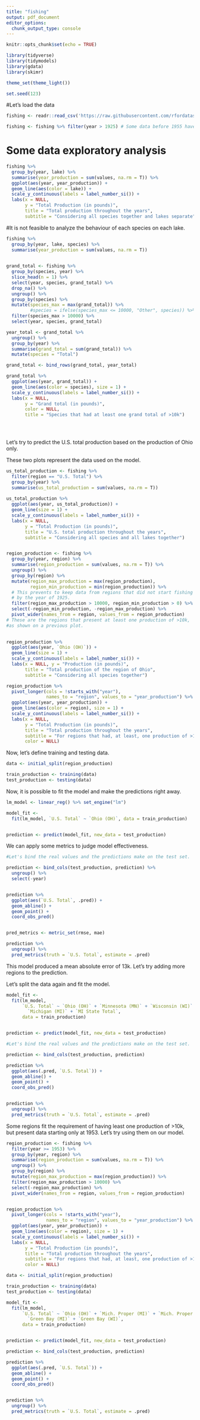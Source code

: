 ```yaml
---
title: "fishing"
output: pdf_document
editor_options: 
  chunk_output_type: console
---
```


```r
knitr::opts_chunk$set(echo = TRUE)
```

```r

library(tidyverse)
library(tidymodels)
library(gdata)
library(skimr)

theme_set(theme_light())

set.seed(123)

```


#Let's load the data

```r

fishing <- readr::read_csv('https://raw.githubusercontent.com/rfordatascience/tidytuesday/master/data/2021/2021-06-08/fishing.csv')

fishing <- fishing %>% filter(year > 1925) # Some data before 1955 have weird behavior


```


# Some data exploratory analysis

```r

fishing %>% 
  group_by(year, lake) %>% 
  summarise(year_production = sum(values, na.rm = T)) %>% 
  ggplot(aes(year, year_production)) + 
  geom_line(aes(color = lake)) + 
  scale_y_continuous(labels = label_number_si()) +
  labs(x = NULL, 
       y = "Total Production (in pounds)",
       title = "Total production throughout the years",
       subtitle = "Considering all species together and lakes separate")


```


#It is not feasible to analyze the behaviour of each species on each lake.

```r

fishing %>% 
  group_by(year, lake, species) %>% 
  summarise(year_production = sum(values, na.rm = T))
  
```


```r

grand_total <- fishing %>%
  group_by(species, year) %>% 
  slice_head(n = 1) %>% 
  select(year, species, grand_total) %>% 
  drop_na() %>% 
  ungroup() %>% 
  group_by(species) %>% 
  mutate(species_max = max(grand_total)) %>% 
         #species = ifelse(species_max <= 10000, "Other", species)) %>% View()
  filter(species_max > 10000) %>% 
  select(year, species, grand_total)

year_total <- grand_total %>% 
  ungroup() %>% 
  group_by(year) %>% 
  summarise(grand_total = sum(grand_total)) %>% 
  mutate(species = "Total")

grand_total <- bind_rows(grand_total, year_total)

grand_total %>% 
  ggplot(aes(year, grand_total)) +
  geom_line(aes(color = species), size = 1) +
  scale_y_continuous(labels = label_number_si()) + 
  labs(x = NULL, 
       y = "Grand total (in pounds)",
       color = NULL,
       title = "Species that had at least one grand total of >10k")


  
```


Let's try to predict the U.S. total production based on the production of Ohio only.

These two plots represent the data used on the model.

```r

us_total_production <- fishing %>% 
  filter(region == "U.S. Total") %>% 
  group_by(year) %>% 
  summarise(us_total_production = sum(values, na.rm = T)) 
  
us_total_production %>% 
  ggplot(aes(year, us_total_production)) + 
  geom_line(size = 1) + 
  scale_y_continuous(labels = label_number_si()) +
  labs(x = NULL, 
       y = "Total Production (in pounds)",
       title = "U.S. total production throughout the years",
       subtitle = "Considering all species and all lakes together")


region_production <- fishing %>% 
  group_by(year, region) %>% 
  summarise(region_production = sum(values, na.rm = T)) %>% 
  ungroup() %>% 
  group_by(region) %>% 
  mutate(region_max_production = max(region_production),
         region_min_production = min(region_production)) %>% 
  # This prevents to keep data from regions that did not start fishing activities
  # by the year of 1925.
  filter(region_max_production > 10000, region_min_production > 0) %>% 
  select(-region_min_production, -region_max_production) %>% 
  pivot_wider(names_from = region, values_from = region_production)
# These are the regions that present at least one production of >10k, 
#as shown on a previous plot.

    
region_production %>% 
  ggplot(aes(year, `Ohio (OH)`)) + 
  geom_line(size = 1) +
  scale_y_continuous(labels = label_number_si()) +
  labs(x = NULL, y = "Production (in pounds)",
       title = "Total production of the region of Ohio",
       subtitle = "Considering all species together")

region_production %>% 
  pivot_longer(cols = !starts_with("year"), 
               names_to = "region", values_to = "year_production") %>% 
  ggplot(aes(year, year_production)) + 
  geom_line(aes(color = region), size = 1) +
  scale_y_continuous(labels = label_number_si()) +
  labs(x = NULL, 
       y = "Total Production (in pounds)",
       title = "Total production throughout the years",
       subtitle = "For regions that had, at least, one production of >10k",
       color = NULL)


```

Now, let's define training and testing data.

```r


data <- initial_split(region_production)

train_production <- training(data)
test_production <- testing(data)

```


Now, it is possible to fit the model and make the predictions right away.

```r

lm_model <- linear_reg() %>% set_engine("lm")

model_fit <- 
  fit(lm_model, `U.S. Total` ~ `Ohio (OH)`, data = train_production)


prediction <- predict(model_fit, new_data = test_production)

```


We can apply some metrics to judge model effectiveness.

```r

#Let's bind the real values and the predictions make on the test set.

prediction <- bind_cols(test_production, prediction) %>% 
  ungroup() %>% 
  select(-year)


prediction %>% 
  ggplot(aes(`U.S. Total`, .pred)) +
  geom_abline() +
  geom_point() +
  coord_obs_pred()


pred_metrics <- metric_set(rmse, mae)

prediction %>% 
  ungroup() %>% 
  pred_metrics(truth = `U.S. Total`, estimate = .pred)

```


This model produced a mean absolute error of 13k. Let's try adding more regions to the prediction.


Let's split the data again and fit the model.

```r


model_fit <- 
  fit(lm_model, 
      `U.S. Total` ~ `Ohio (OH)` + `Minnesota (MN)` + `Wisconsin (WI)` + 
        `Michigan (MI)` + `MI State Total`, 
      data = train_production)


prediction <- predict(model_fit, new_data = test_production)

```

```r
#Let's bind the real values and the predictions make on the test set.

prediction <- bind_cols(test_production, prediction)

prediction %>% 
  ggplot(aes(.pred, `U.S. Total`)) +
  geom_abline() +
  geom_point() +
  coord_obs_pred()


prediction %>% 
  ungroup() %>% 
  pred_metrics(truth = `U.S. Total`, estimate = .pred)

```


Some regions fit the requirement of having least one production of >10k, 
but present data starting only at 1953. Let's try using them on our model.

```r

region_production <- fishing %>% 
  filter(year >= 1953) %>% 
  group_by(year, region) %>% 
  summarise(region_production = sum(values, na.rm = T)) %>% 
  ungroup() %>% 
  group_by(region) %>% 
  mutate(region_max_production = max(region_production)) %>% 
  filter(region_max_production > 10000) %>% 
  select(-region_max_production) %>% 
  pivot_wider(names_from = region, values_from = region_production)


region_production %>% 
  pivot_longer(cols = !starts_with("year"), 
               names_to = "region", values_to = "year_production") %>% 
  ggplot(aes(year, year_production)) + 
  geom_line(aes(color = region), size = 1) +
  scale_y_continuous(labels = label_number_si()) +
  labs(x = NULL, 
       y = "Total Production (in pounds)",
       title = "Total production throughout the years",
       subtitle = "For regions that had, at least, one production of >10k",
       color = NULL)

```


```r

data <- initial_split(region_production)

train_production <- training(data)
test_production <- testing(data)

```


```r
model_fit <- 
  fit(lm_model, 
      `U.S. Total` ~ `Ohio (OH)` + `Mich. Proper (MI)` + `Mich. Proper (WI)` + 
        `Green Bay (MI)` + `Green Bay (WI)`, 
      data = train_production)


prediction <- predict(model_fit, new_data = test_production)
```

```r

prediction <- bind_cols(test_production, prediction)

prediction %>% 
  ggplot(aes(.pred, `U.S. Total`)) +
  geom_abline() +
  geom_point() +
  coord_obs_pred()


prediction %>% 
  ungroup() %>% 
  pred_metrics(truth = `U.S. Total`, estimate = .pred)

```

